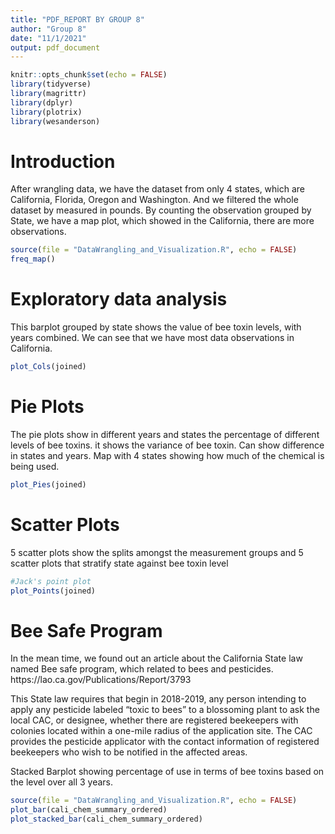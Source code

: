 ```yaml
---
title: "PDF_REPORT BY GROUP 8"
author: "Group 8"
date: "11/1/2021"
output: pdf_document
---
```


```r
knitr::opts_chunk$set(echo = FALSE)
library(tidyverse)
library(magrittr)
library(dplyr)
library(plotrix)
library(wesanderson)
```

# Introduction
After wrangling data, we have the dataset from  only 4 states, which are California, Florida, Oregon and Washington. And we filtered the whole dataset by measured in pounds. By counting the observation grouped by State, we have a map plot, which showed in the California, there are more observations. 
```r

source(file = "DataWrangling_and_Visualization.R", echo = FALSE)
freq_map()

```



# Exploratory data analysis
This barplot grouped by state shows the value of bee toxin levels, with years combined. 
We can see that we have most data observations in California.

```r
plot_Cols(joined)
```

# Pie Plots

The pie plots show in different years and states the percentage of different levels of bee toxins.
it shows the variance of bee toxin. Can show difference in states and years.
Map with 4 states showing how much of the chemical is being used.

```r
plot_Pies(joined)
```

# Scatter Plots

5 scatter plots show the splits amongst the measurement groups and 5 scatter plots that stratify state against bee toxin level

```r
#Jack's point plot
plot_Points(joined)
```

# Bee Safe Program

In the mean time, we found out an article about the California State law named Bee safe program,
which related to bees and pesticides. https://lao.ca.gov/Publications/Report/3793

This State law requires that begin in 2018-2019, any person intending to apply any pesticide labeled “toxic to bees” to a blossoming plant to ask the local CAC, or designee, whether there are registered beekeepers with colonies located within a one-mile radius of the application site. The CAC provides the pesticide applicator with the contact information of registered beekeepers who wish to be notified in the affected areas.

Stacked Barplot showing percentage of use in terms of bee toxins based on the level over all 3 years.

```r
source(file = "DataWrangling_and_Visualization.R", echo = FALSE)
plot_bar(cali_chem_summary_ordered)
plot_stacked_bar(cali_chem_summary_ordered)
```

